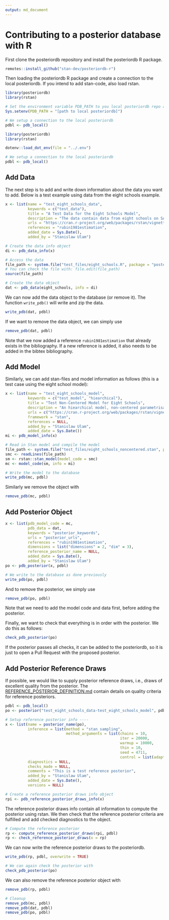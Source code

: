 ```yaml
---
output: md_document
---
```


<!-- CONTRIBUTING.md is generated from CONTRIBUTING.Rmd. Please edit that file -->

Contributing to a posterior database with R
============

First clone the posteriordb repository and install the posteriordb R package.

```r
remotes::install_github("stan-dev/posteriordb-r")
```

Then loading the posteriordb R package and create a connection to the local posteriordb. If you intend to add stan-code, also load rstan.

```r
library(posteriordb)
library(rstan)

# Set the environment variable PDB_PATH to you local posteriordb repo as
Sys.setenv(PDB_PATH = "[path to local posteriordb]")

# We setup a connection to the local posteriordb
pdbl <- pdb_local()
```

```r
library(posteriordb)
library(rstan)

dotenv::load_dot_env(file = "../.env")

# We setup a connection to the local posteriordb
pdbl <- pdb_local()
```

## Add Data

The next step is to add and write down information about the data you want to add. Below is a test example using data from the eight schools example.


```r
x <- list(name = "test_eight_schools_data",
          keywords = c("test_data"),
          title = "A Test Data for the Eight Schools Model",
          description = "The data contain data from eight schools on SAT scores.",
          urls = "https://cran.r-project.org/web/packages/rstan/vignettes/rstan.html",
          references = "rubin1981estimation",
          added_date = Sys.Date(),
          added_by = "Stanislaw Ulam")

# Create the data info object
di <- pdb_data_info(x)

# Access the data
file_path <- system.file("test_files/eight_schools.R", package = "posteriordb")
# You can check the file with: file.edit(file_path)
source(file_path)

# Create the data object
dat <- pdb_data(eight_schools, info = di)
```


We can now add the data object to the database (or remove it). The function ```write_pdb()``` will write and zip the data.

```r
write_pdb(dat, pdbl)
```

If we want to remove the data object, we can simply use

```r
remove_pdb(dat, pdbl)
```

Note that we now added a reference `rubin1981estimation` that already exists in the bibliography. If a new reference is added, it also needs to be added in the bibtex bibliography.

## Add Model

Similarly, we can add stan-files and model information as follows (this is a test case using the eight school model): 

```r
x <- list(name = "test_eight_schools_model",
          keywords = c("test_model", "hiearchical"),
          title = "Test Non-Centered Model for Eight Schools",
          description = "An hiearchical model, non-centered parametrisation.",
          urls = c("https://cran.r-project.org/web/packages/rstan/vignettes/rstan.html"),
          framework = "stan",
          references = NULL,
          added_by = "Stanislaw Ulam",
          added_date = Sys.Date())
mi <- pdb_model_info(x)

# Read in Stan model and compile the model
file_path <- system.file("test_files/eight_schools_noncentered.stan", package = "posteriordb")
smc <- readLines(file_path)
sm <- rstan::stan_model(model_code = smc)
mc <- model_code(sm, info = mi)

# Write the model to the database
write_pdb(mc, pdbl)
```

Similarly we remove the object with
```r
remove_pdb(mc, pdbl)
```


## Add Posterior Object

```r
x <- list(pdb_model_code = mc,
          pdb_data = dat,
          keywords = "posterior_keywords",
          urls = "posterior_urls",
          references = "rubin1981estimation",
          dimensions = list("dimensions" = 2, "dim" = 3),
          reference_posterior_name = NULL,
          added_date = Sys.Date(),
          added_by = "Stanislaw Ulam")
po <- pdb_posterior(x, pdbl)

# We write to the database as done previously
write_pdb(po, pdbl)
```

And to remove the posterior, we simply use
```r
remove_pdb(po, pdbl)
```

Note that we need to add the model code and data first, before adding the posterior.

Finally, we want to check that everything is in order with the posterior. We do this as follows:

```r
check_pdb_posterior(po)
```

If the posterior passes all checks, it can be added to the posteriordb, so it is just to open a Pull Request with the proposed posterior.


## Add Posterior Reference Draws

If possible, we would like to supply posterior reference draws, i.e., draws of excellent quality from the posterior. The [REFERENCE_POSTERIOR_DEFINITION.md](https://github.com/MansMeg/posteriordb/blob/master/doc/REFERENCE_POSTERIOR_DEFINITION.md) contain details on quality criteria for reference posteriors.

```r
pdbl <- pdb_local()
po <- posterior("test_eight_schools_data-test_eight_schools_model", pdbl)

# Setup reference posterior info ----
x <- list(name = posterior_name(po),
          inference = list(method = "stan_sampling",
                           method_arguments = list(chains = 10,
                                                   iter = 20000,
                                                   warmup = 10000,
                                                   thin = 10,
                                                   seed = 4711,
                                                   control = list(adapt_delta = 0.92))),
          diagnostics = NULL,
          checks_made = NULL,
          comments = "This is a test reference posterior",
          added_by = "Stanislaw Ulam",
          added_date = Sys.Date(),
          versions = NULL)

# Create a reference posterior draws info object
rpi <- pdb_reference_posterior_draws_info(x)
```

The reference posterior draws info contain all information to compute the posterior using rstan. We then check that the reference posterior criteria are fulfilled and add checked diagnostics to the object.

```r
# Compute the reference posterior
rp <- compute_reference_posterior_draws(rpi, pdbl)
rp <- check_reference_posterior_draws(x = rp)
```

We can now write the reference posterior draws to the posteriordb.

```r
write_pdb(rp, pdbl, overwrite = TRUE)

# We can again check the posterior with
check_pdb_posterior(po)
```

We can also remove the reference posterior object with
```r
remove_pdb(rp, pdbl)
```

```r
# Cleanup
remove_pdb(mc, pdbl)
remove_pdb(dat, pdbl)
remove_pdb(po, pdbl)
```


